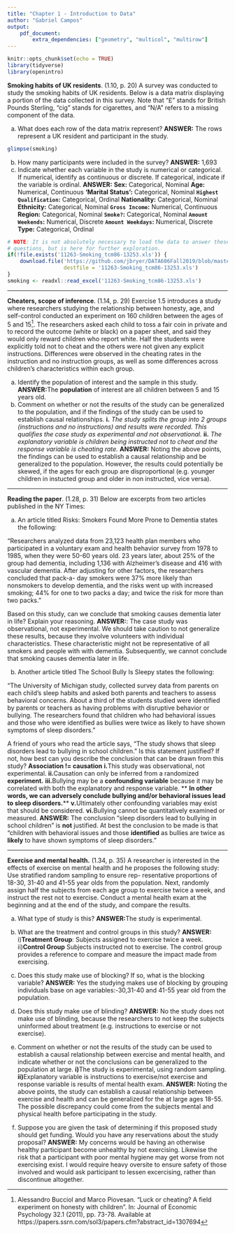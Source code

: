 ```yaml
---
title: "Chapter 1 - Introduction to Data"
author: "Gabriel Campos"
output:
    pdf_document:
        extra_dependencies: ["geometry", "multicol", "multirow"]
---
```

```r
knitr::opts_chunk$set(echo = TRUE)
library(tidyverse)
library(openintro)
```
**Smoking habits of UK residents**. (1.10, p. 20) A survey was conducted to study the smoking habits of UK residents. Below is a data matrix displaying a portion of the data collected in this survey. Note that "$\pounds$" stands for British Pounds Sterling, "cig" stands for cigarettes, and "N/A" refers to a missing component of the data.

\begin{center}
\scriptsize{
\begin{tabular}{rccccccc}
\hline
	& sex 	 & age 	& marital 	& grossIncome 					     & smoke & amtWeekends	& amtWeekdays \\ 
\hline
1 	& Female & 42 	& Single 	& Under $\pounds$2,600 			     & Yes 	 & 12 cig/day   & 12 cig/day \\ 
2 	& Male	 & 44	& Single 	& $\pounds$10,400 to $\pounds$15,600 & No	 & N/A 			& N/A \\ 
3 	& Male 	 & 53 	& Married   & Above $\pounds$36,400 		     & Yes 	 & 6 cig/day 	& 6 cig/day \\ 
\vdots & \vdots & \vdots & \vdots & \vdots 				             & \vdots & \vdots 	    & \vdots \\ 
1691 & Male  & 40   & Single 	& $\pounds$2,600 to $\pounds$5,200   & Yes 	 & 8 cig/day 	& 8 cig/day \\   
\hline
\end{tabular}
}
\end{center}


(a) What does each row of the data matrix represent?\newline
**ANSWER:** The rows represent a UK resident and participant in the study.
```r
glimpse(smoking)
```

(b) How many participants were included in the survey?\newline \ **ANSWER:** 1,693
(c) Indicate whether each variable in the study is numerical or categorical. If numerical, identify as continuous or discrete. If categorical, indicate if the variable is ordinal.\newline
**ANSWER:**\newline
**Sex:** 							Categorical, Nominal\newline
**Age:** 							Numerical, Continuous\newline
**'Marital Status':** 				Categorical, Nominal\newline
**`Highest Qualification`:**		Categorical, Ordinal\newline
**Nationality:**					Categorical, Nominal\newline
**Ethnicity:**						Categorical, Nominal\newline
**`Gross Income`:**					Numerical, Continuous\newline
**Region:**							Categorical, Nominal\newline
**`Smoke?`:**						Categorical, Nominal\newline
**`Amount Weekends`:**				Numerical, Discrete\newline
**`Amount Weekdays`:**				Numerical, Discrete\newline
**Type:**							Categorical, Ordinal\newline

```r
# NOTE: It is not absolutely necessary to load the data to answer these 
# questions, but is here for further exploration. 
if(!file.exists('11263-Smoking_tcm86-13253.xls')) {
	download.file('https://github.com/jbryer/DATA606Fall2019/blob/master/course_data/11263-Smoking_tcm86-13253.xls?raw=true', 
				  destfile = '11263-Smoking_tcm86-13253.xls')
}
smoking <- readxl::read_excel('11263-Smoking_tcm86-13253.xls')
```





--------------------------------------------------------------------------------

\clearpage

**Cheaters, scope of inference**. (1.14, p. 29) Exercise 1.5 introduces a study where researchers studying the relationship between honesty, age, and self-control conducted an experiment on 160 children between the ages of 5 and 15[^1]. The researchers asked each child to toss a fair coin in private and to record the outcome (white or black) on a paper sheet, and said they would only reward children who report white. Half the students were explicitly told not to cheat and the others were not given any explicit instructions. Differences were observed in the cheating rates in the instruction and no instruction groups, as well as some differences across children's characteristics within each group.

(a) Identify the population of interest and the sample in this study.\newline
**ANSWER:**\newline The **population** of interest are all children between 5 and 15 years old.
(b) Comment on whether or not the results of the study can be generalized to the population, and
if the findings of the study can be used to establish causal relationships.\newline
**i.** *The study splits the group into 2 groups (instructions and no instructions) and results were recorded. This qualifies the case study as experimental and not observational.*\newline
**ii.** *The explanatory variable is children being instructed not to cheat and the response variable is cheating rate.*\newline
**ANSWER:**\newline
Noting the above points, the findings can be used to establish a causal relationship and be generalized to the population. However, the results could potentially be skewed, if the ages for each group are disproportional (e.g. younger children in instucted group and older in non instructed, vice versa).

[^1]: Alessandro Bucciol and Marco Piovesan. "Luck or cheating? A field experiment on honesty with children". In: Journal of Economic Psychology 32.1 (2011), pp. 73-78. Available at https://papers.ssrn.com/sol3/papers.cfm?abstract_id=1307694



--------------------------------------------------------------------------------

\clearpage

**Reading the paper**. (1.28, p. 31) Below are excerpts from two articles published in the NY Times:

(a) An article titled Risks: Smokers Found More Prone to Dementia states the following:

"Researchers analyzed data from 23,123 health plan members who participated in a voluntary exam and health behavior survey from 1978 to 1985, when they were 50-60 years old. 23 years later, about 25% of the group had dementia, including 1,136 with Alzheimer's disease and 416 with vascular dementia. After adjusting for other factors, the researchers concluded that pack-a- day smokers were 37% more likely than nonsmokers to develop dementia, and the risks went up with increased smoking; 44% for one to two packs a day; and twice the risk for more than two packs."

Based on this study, can we conclude that smoking causes dementia later in life? Explain your reasoning.\newline
**ANSWER:**:\newline
The case study was observational, not experimental. We should take caution to not generalize these results, because they involve volunteers with individual characteristics. These characteristic might not be representative of all smokers and people with with dementia. Subsequently, we cannot conclude that smoking causes dementia later in life.

(b) Another article titled The School Bully Is Sleepy states the following:

"The University of Michigan study, collected survey data from parents on each child's sleep habits and asked both parents and teachers to assess behavioral concerns. About a third of the students studied were identified by parents or teachers as having problems with disruptive behavior or bullying. The researchers found that children who had behavioral issues and those who were identified as bullies were twice as likely to have shown symptoms of sleep disorders."

A friend of yours who read the article says, "The study shows that sleep disorders lead to bullying in school children." Is this statement justified? If not, how best can you describe the conclusion that can be drawn from this study?\newline
**Association != causation**\newline
**i.**This study was observational, not experimental.\newline
**ii.**Causation can only be inferred from a randomized **experiment.**\newline
**iii.**Bullying may be a **confounding variable** because it may be correlated with both the explanatory and response variable.\newline
\** **In other words, we can adversely conclude bullying and/or behavioral issues lead to sleep disorders.**\** \newline
**v.**Ultimately other confounding variables may exist that should be considered.\newline 
**vi.**Bullying cannot be quantitatively examined or measured.\newline
**ANSWER:**\newline
The conclusion "sleep disorders lead to bullying in school children" is **not** justified. At best the conclusion to be made is that "children with behavioral issues and those **identified** as bullies are twice as **likely** to have shown symptoms of sleep disorders."



--------------------------------------------------------------------------------

\clearpage

**Exercise and mental health.** (1.34, p. 35) A researcher is interested in the effects of exercise on mental health and he proposes the following study: Use stratified random sampling to ensure rep- resentative proportions of 18-30, 31-40 and 41-55 year olds from the population. Next, randomly assign half the subjects from each age group to exercise twice a week, and instruct the rest not to exercise. Conduct a mental health exam at the beginning and at the end of the study, and compare the results.

(a) What type of study is this?\newline
**ANSWER:**\newline The study is experimental.
(b) What are the treatment and control groups in this study?\newline
**ANSWER:**\newline
i)**Treatment Group**:  Subjects assigned to exercise twice a week.\newline
ii)**Control Group** Subjects instructed not to exercise. The control group provides a reference to compare and measure the impact made from exercising.\newline
(c) Does this study make use of blocking? If so, what is the blocking variable?\newline
**ANSWER:**\newline
Yes the studying makes use of blocking by grouping individuals base on age variables:\newline
18-30,31-40 and 41-55 year old from the population.
(d) Does this study make use of blinding?\newline
**ANSWER:**\newline
No the study does not make use of blinding, because the researchers to not keep the subjects uninformed about treatment (e.g. instructions to exercise or not exercise).
(e) Comment on whether or not the results of the study can be used to establish a causal relationship between exercise and mental health, and indicate whether or not the conclusions can be generalized to the population at large.\newline
**i)**The study is experimental, using random sampling.\newline
**ii)**Explanatory variable is instructions to exercise/not exercise and response variable is results of mental health exam.\newline
**ANSWER:**\newline
Noting the above points, the study can establish a causal relationship between exercise and health and can be generalized for the at large ages 18-55. The possible discrepancy could come from the subjects mental and physical health before participating in the study.

(f) Suppose you are given the task of determining if this proposed study should get funding. Would you have any reservations about the study proposal?\newline
**ANSWER:**\newline
My concerns would be having an otherwise healthy participant become unhealthy by not exercising. Likewise the risk that a participant with poor mental hygiene may get worse from not exercising exist. I would require heavy oversite to ensure safety of those involved and would ask participant to lessen excercising, rather than discontinue altogether.





